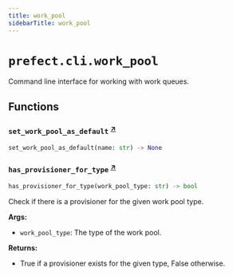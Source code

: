 ```yaml
---
title: work_pool
sidebarTitle: work_pool
---
```


# `prefect.cli.work_pool`



Command line interface for working with work queues.


## Functions

### `set_work_pool_as_default` <sup><a href="https://github.com/PrefectHQ/prefect/blob/main/src/prefect/cli/work_pool.py#L54" target="_blank">↗</a></sup>

```python
set_work_pool_as_default(name: str) -> None
```

### `has_provisioner_for_type` <sup><a href="https://github.com/PrefectHQ/prefect/blob/main/src/prefect/cli/work_pool.py#L68" target="_blank">↗</a></sup>

```python
has_provisioner_for_type(work_pool_type: str) -> bool
```


Check if there is a provisioner for the given work pool type.

**Args:**
- `work_pool_type`: The type of the work pool.

**Returns:**
- True if a provisioner exists for the given type, False otherwise.

